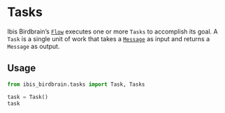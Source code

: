 # Tasks

Ibis Birdbrain's [`Flow`](./flow.qmd) executes one or more `Tasks` to accomplish its goal. A `Task` is a single unit of work that takes a [`Message`](./message.qmd) as input and returns a `Message` as output.

## Usage

```python
from ibis_birdbrain.tasks import Task, Tasks

task = Task()
task
```
